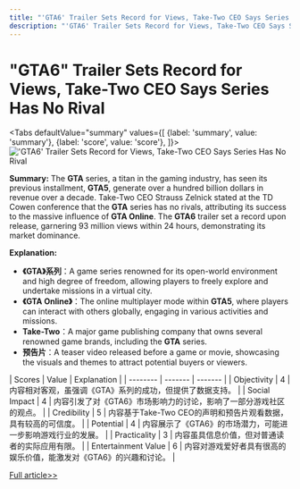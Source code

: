 ```yaml
---
title: "'GTA6' Trailer Sets Record for Views, Take-Two CEO Says Series Has No Rival"
description: "'GTA6' Trailer Sets Record for Views, Take-Two CEO Says Series Has No Rival"
---
```



# "GTA6" Trailer Sets Record for Views, Take-Two CEO Says Series Has No Rival


<Tabs
	defaultValue="summary"
	values={[
	{label: 'summary', value: 'summary'},
	{label: 'score', value: 'score'},
]}>
<TabItem value="summary">
<img
  src="https://pub-0a8ecc5052d0464f962a5358e503f73e.r2.dev/2024/06/Vid-yYH-1717494838-0.jpg"
  alt="'GTA6' Trailer Sets Record for Views, Take-Two CEO Says Series Has No Rival"
/>



**Summary:**
The **GTA** series, a titan in the gaming industry, has seen its previous installment, **GTA5**, generate over a hundred billion dollars in revenue over a decade. Take-Two CEO Strauss Zelnick stated at the TD Cowen conference that the **GTA** series has no rivals, attributing its success to the massive influence of **GTA Online**. The **GTA6** trailer set a record upon release, garnering 93 million views within 24 hours, demonstrating its market dominance.

**Explanation:**
- **《GTA》系列**：A game series renowned for its open-world environment and high degree of freedom, allowing players to freely explore and undertake missions in a virtual city.
- **《GTA Online》**：The online multiplayer mode within **GTA5**, where players can interact with others globally, engaging in various activities and missions.
- **Take-Two**：A major game publishing company that owns several renowned game brands, including the **GTA** series.
- **预告片**：A teaser video released before a game or movie, showcasing the visuals and themes to attract potential buyers or viewers.
</TabItem>
<TabItem value="score">
	| Scores     | Value   | Explanation |
	| -------- | ------- | ------- |
	| Objectivity  | 4    | 内容相对客观，虽强调《GTA》系列的成功，但提供了数据支持。    |
	| Social Impact | 4     | 内容引发了对《GTA6》市场影响力的讨论，影响了一部分游戏社区的观点。    |
	| Credibility    | 5    | 内容基于Take-Two CEO的声明和预告片观看数据，具有较高的可信度。    |
	| Potential    | 4    | 内容展示了《GTA6》的市场潜力，可能进一步影响游戏行业的发展。    |
	| Practicality    | 3    | 内容虽具信息价值，但对普通读者的实际应用有限。    |
	| Entertainment Value    | 6    | 内容对游戏爱好者具有很高的娱乐价值，能激发对《GTA6》的兴趣和讨论。    |
</TabItem>
</Tabs>

[Full article>>](https://www.cnbeta.com.tw/articles/game/1433425.htm)
